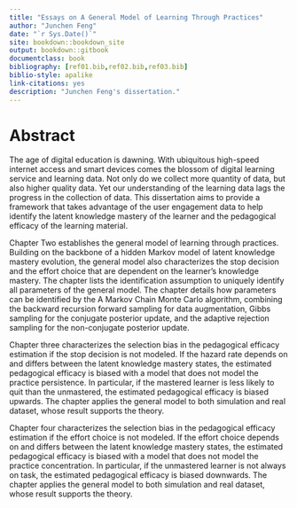 ```yaml
--- 
title: "Essays on A General Model of Learning Through Practices"
author: "Junchen Feng"
date: "`r Sys.Date()`"
site: bookdown::bookdown_site
output: bookdown::gitbook
documentclass: book
bibliography: [ref01.bib,ref02.bib,ref03.bib]
biblio-style: apalike
link-citations: yes
description: "Junchen Feng's dissertation."
---
```


# Abstract{-}

The age of digital education is dawning. With ubiquitous high-speed internet access and smart devices comes the blossom of digital learning service and learning data. Not only do we collect more quantity of data, but also higher quality data. Yet our understanding of the learning data lags the progress in the collection of data. This dissertation aims to provide a framework that takes advantage of the user engagement data to help identify the latent knowledge mastery of the learner and the pedagogical efficacy of the learning material.

Chapter Two establishes the general model of learning through practices. Building on the backbone of a hidden Markov model of latent knowledge mastery evolution, the general model also characterizes the stop decision and the effort choice that are dependent on the learner's knowledge mastery. The chapter lists the identification assumption to uniquely identify all parameters of the general model. The chapter details how parameters can be identified by the A Markov Chain Monte Carlo algorithm, combining the backward recursion forward sampling for data augmentation, Gibbs sampling for the conjugate posterior update, and the adaptive rejection sampling for the non-conjugate posterior update.

Chapter three characterizes the selection bias in the pedagogical efficacy estimation if the stop decision is not modeled. If the hazard rate depends on and differs between the latent knowledge mastery states, the estimated pedagogical efficacy is biased with a model that does not model the practice persistence. In particular, if the mastered learner is less likely to quit than the unmastered, the estimated pedagogical efficacy is biased upwards. The chapter applies the general model to both simulation and real dataset, whose result supports the theory.

Chapter four characterizes the selection bias in the pedagogical efficacy estimation if the effort choice is not modeled. If the effort choice depends on and differs between the latent knowledge mastery states, the estimated pedagogical efficacy is biased with a model that does not model the practice concentration. In particular, if the unmastered learner is not always on task, the estimated pedagogical efficacy is biased downwards. The chapter applies the general model to both simulation and real dataset, whose result supports the theory.






